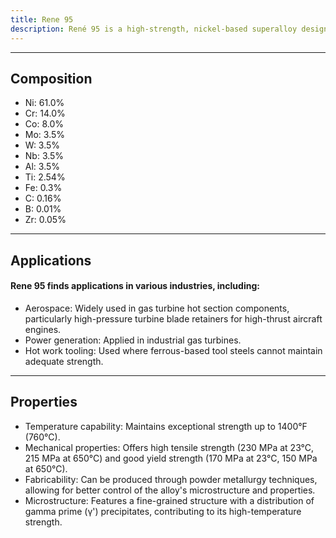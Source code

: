 ---
title: Rene 95
description: René 95 is a high-strength, nickel-based superalloy designed for high-temperature applications. It is an age-hardenable alloy that offers exceptional strength and creep resistance at elevated temperatures, making it suitable for use in gas turbine hot section components.
---


---

## Composition

- Ni: 61.0%
- Cr: 14.0%
- Co: 8.0%
- Mo: 3.5%
- W: 3.5%
- Nb: 3.5%
- Al: 3.5%
- Ti: 2.54%
- Fe: 0.3%
- C: 0.16%
- B: 0.01%
- Zr: 0.05%

---

## Applications

#### Rene 95 finds applications in various industries, including:

- Aerospace: Widely used in gas turbine hot section components, particularly high-pressure turbine blade retainers for high-thrust aircraft engines.
- Power generation: Applied in industrial gas turbines.
- Hot work tooling: Used where ferrous-based tool steels cannot maintain adequate strength.

---

## Properties

- Temperature capability: Maintains exceptional strength up to 1400°F (760°C).
- Mechanical properties: Offers high tensile strength (230 MPa at 23°C, 215 MPa at 650°C) and good yield strength (170 MPa at 23°C, 150 MPa at 650°C).
- Fabricability: Can be produced through powder metallurgy techniques, allowing for better control of the alloy's microstructure and properties.
- Microstructure: Features a fine-grained structure with a distribution of gamma prime (γ') precipitates, contributing to its high-temperature strength.
